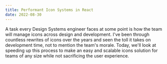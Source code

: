 ```yaml
---
title: Performant Icon Systems in React
date: 2022-08-30
---
```


A task every Design Systems engineer faces at some point is how the team will manage icons across design and development. I've been through countless rewrites of icons over the years and seen the toll it takes on development time, not to mention the team's morale. Today, we'll look at speeding up this process to make an easy and scalable icons solution for teams of any size while not sacrificing the user experience.
